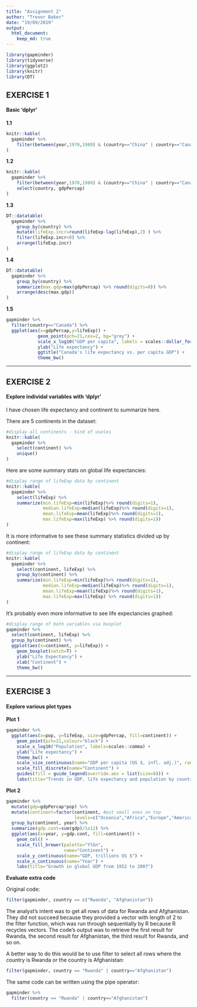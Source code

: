 ```yaml
---
title: "Assignment 2"
author: "Trevor Baker"
date: "19/09/2019"
output: 
  html_document:
    keep_md: true
---
```


```r

library(gapminder)
library(tidyverse)
library(ggplot2)
library(knitr)
library(DT)

```



## EXERCISE 1
#### Basic 'dplyr'

__1.1__
```r
knitr::kable(
  gapminder %>%
    filter(between(year,1970,1980) & (country=="China" | country=="Canada" | country=="United States"))
)
```


__1.2__
```r
knitr::kable(
  gapminder %>%
    filter(between(year,1970,1980) & (country=="China" | country=="Canada" | country=="United States")) %>%
    select(country, gdpPercap)
)
```


__1.3__
```r

DT::datatable(
  gapminder %>%
    group_by(country) %>%
    mutate(lifeExp.incr=round(lifeExp-lag(lifeExp),2) ) %>%
    filter(lifeExp.incr<0) %>%
    arrange(lifeExp.incr)
)
```

__1.4__
```r

DT::datatable(
  gapminder %>%
    group_by(country) %>%
    summarize(max.gdp=max(gdpPercap) %>% round(digits=0)) %>%
    arrange(desc(max.gdp))
)
```


__1.5__
```r

gapminder %>%
  filter(country=="Canada") %>%
  ggplot(aes(x=gdpPercap,y=lifeExp)) + 
            geom_point(pch=21,cex=2, bg="grey") +
            scale_x_log10("GDP per capita", labels = scales::dollar_format()) +
            ylab("Life expectancy") +
            ggtitle("Canada's life expectancy vs. per capita GDP") +
            theme_bw()

```

---

## EXERCISE 2
#### Explore individal variables with 'dplyr'

I have chosen life expectancy and continent to summarize here.

There are 5 continents in the dataset:
```r
#display all continents - kind of useles
knitr::kable(
  gapminder %>%
    select(continent) %>%
    unique()
)
```


Here are some summary stats on global life expectancies:
```r
#display range of lifeExp data by continent
knitr::kable(
  gapminder %>%
    select(lifeExp) %>%
    summarize(min.lifeExp=min(lifeExp)%>% round(digits=1),
              median.lifeExp=median(lifeExp)%>% round(digits=1),
              mean.lifeExp=mean(lifeExp)%>% round(digits=1),
              max.lifeExp=max(lifeExp) %>% round(digits=1)) 
)
```

It is more informative to see these summary statistics divided up by continent:
```r
#display range of lifeExp data by continent
knitr::kable(
  gapminder %>%
    select(continent, lifeExp) %>%
    group_by(continent) %>%
    summarize(min.lifeExp=min(lifeExp)%>% round(digits=1),
              median.lifeExp=median(lifeExp)%>% round(digits=1),
              mean.lifeExp=mean(lifeExp)%>% round(digits=1),
              max.lifeExp=max(lifeExp) %>% round(digits=1)) 
)
```


It's probably even more informative to see life expectancies graphed:
```r

#display range of both variables via boxplot
gapminder %>%
  select(continent, lifeExp) %>%
  group_by(continent) %>%
  ggplot(aes(x=continent, y=lifeExp)) +
    geom_boxplot(notch=T) +
    ylab("Life Expectancy") +
    xlab("Continent") +
    theme_bw()

```

---

## EXERCISE 3
#### Explore various plot types

__Plot 1__

```r

gapminder %>%
  ggplot(aes(x=pop, y=lifeExp, size=gdpPercap, fill=continent)) +
    geom_point(pch=21,colour="black") +
    scale_x_log10("Population", labels=scales::comma) +
    ylab("Life expectancy") +
    theme_bw() +
    scale_size_continuous(name="GDP per capita (US $, infl. adj.)", range=c(0.5,10)) +
    scale_fill_discrete(name="Continent") +
    guides(fill = guide_legend(override.aes = list(size=8))) +
    labs(title="Trends in GDP, life expectancy and population by country, 1952-2007")


```

__Plot 2__
```r

gapminder %>%
  mutate(gdp=gdpPercap*pop) %>%
  mutate(continent=factor(continent, #put small ones on top
                          levels=c("Oceania","Africa","Europe","Americas","Asia"))) %>%
  group_by(continent, year) %>%
  summarize(gdp.cont=sum(gdp)/1e12) %>%
  ggplot(aes(x=year, y=gdp.cont, fill=continent)) +
    geom_col() +
    scale_fill_brewer(palette="YlGn", 
                      name="Continent") +
    scale_y_continuous(name="GDP, trillions US $") +
    scale_x_continuous(name="Year") +
    labs(title="Growth in global GDP from 1952 to 2007")


```

__Evaluate extra code__

Original code:
```r
filter(gapminder, country == c("Rwanda", "Afghanistan"))
```

The analyst's intent was to get all rows of data for Rwanda and Afghanistan. They did not succeed because they provided a vector with length of 2 to the filter function, which was run through sequentially by R because R recycles vectors. The code's output was to retrieve the first result for Rwanda, the second result for Afghanistan, the third result for Rwanda, and so on.

A better way to do this would be to use filter to select all rows where the country is Rwanda or the country is Afghanistan:
```r

filter(gapminder, country == "Rwanda" | country=="Afghanistan")

```


The same code can be written using the pipe operator:
```r

gapminder %>%
  filter(country == "Rwanda" | country=="Afghanistan")
```

